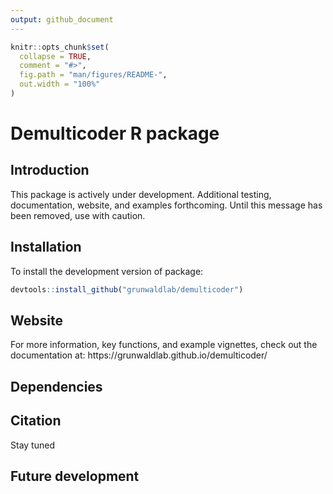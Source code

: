 ```yaml
---
output: github_document
---
```


<!-- README.md is generated from README.Rmd. Please edit that file -->

```r
knitr::opts_chunk$set(
  collapse = TRUE,
  comment = "#>",
  fig.path = "man/figures/README-",
  out.width = "100%"
)
```

# Demulticoder R package

## Introduction

This package is actively under development.  Additional testing, documentation, website, and examples forthcoming. Until this message has been removed, use with caution. 

## Installation

To install the development version of package: 

```r
devtools::install_github("grunwaldlab/demulticoder")
```

## Website

For more information, key functions, and example vignettes, check out the documentation at: https://grunwaldlab.github.io/demulticoder/


## Dependencies

## Citation
Stay tuned

## Future development
